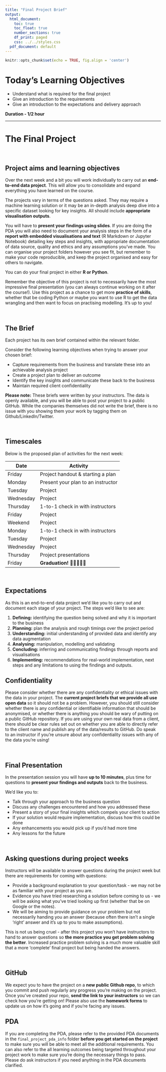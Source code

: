 ```yaml
---
title: "Final Project Brief"
output:
  html_document:
    toc: true
    toc_float: true
    number_sections: true
    df_print: paged
    css: ../../styles.css
  pdf_document: default
---
```



```r
knitr::opts_chunk$set(echo = TRUE, fig.align = 'center')
```

# Today's Learning Objectives<br>

* Understand what is required for the final project
* Give an introduction to the requirements
* Give an introduction to the expectations and delivery approach

**Duration - 1/2 hour**<br>

<hr>

# The Final Project

<br> 

## Project aims and learning objectives

Over the next week and a bit you will work individually to carry out an **end-to-end data project**. This will allow you to consolidate and expand everything you have learned on the course.

The projects vary in terms of the questions asked. They may require a machine learning solution or it may be an in-depth analysis deep dive into a specific dataset looking for key insights. All should include **appropriate visualisation outputs**.

You will have to **present your findings using slides**. If you are doing the PDA you will also need to document your analysis steps in the form of a **report with embedded visualisations and text** (R Markdown or Jupyter Notebook) detailing key steps and insights, with appropriate documentation of data source, quality and ethics and any assumptions you've made. You can organise your project folders however you see fit, but remember to make your code reproducible, and keep the project organised and easy for others to navigate.

You can do your final project in either **R or Python**.

Remember the objective of this project is not to necessarily have the most impressive final presentation (you can always continue working on it after the course!). Use this project as a chance to get more **practice of skills**, whether that be coding Python or maybe you want to use R to get the data wrangling and then want to focus on practising modelling. It's up to you! 

<br> 

## The Brief

Each project has its own brief contained within the relevant folder.

Consider the following learning objectives when trying to answer your chosen brief:

* Capture requirements from the business and translate these into an achievable analysis project
* Create a project plan to deliver an outcome
* Identify the key insights and communicate these back to the business
* Maintain required client confidentiality

<div class="emphasis">

**Please note:** These briefs were written by your instructors. The data is openly available, and you will be able to post your project to a public GitHub. While the companies themselves did not write the brief, there is no issue with you showing them your work by tagging them on Github/LinkedIn/Twitter.

</div>

<br>

## Timescales

Below is the proposed plan of activities for the next week:

| Date | Activity |
|-----------------|-------------------------------------|
| Friday    | Project handout & starting a plan |
| Monday    | Present your plan to an instructor |
| Tuesday   | Project |
| Wednesday | Project |
| Thursday  | 1-to-1 check in with instructors |
| Friday    | Project |
| Weekend   | Project |
| Monday    | 1-to-1 check in with instructors |
| Tuesday   | Project |
| Wednesday | Project |
| Thursday  | Project presentations |
| Friday    | **Graduation!** 🎂🥂🎈🎉🎊 |

<br> 

## Expectations

As this is an end-to-end data project we'd like you to carry out and document each stage of your project. The steps we'd like to see are:

1.	**Defining:** identifying the question being solved and why it is important to the business
2.	**Planning:** plan the analysis and rough timings over the project period
3.	**Understanding:** initial understanding of provided data and identify any data augmentation
4.	**Analysing:** manipulation, modelling and validating
5.	**Concluding:** inferring and communicating findings through reports and visualisations
6.	**Implementing:** recommendations for real-world implementation, next steps and any limitations to using the findings and outputs.


## Confidentiality 

Please consider whether there are any confidentiality or ethical issues with the data in your project. The **current project briefs that we provide all use open data** so it should not be a problem. However, you should still consider whether there is any confidential or identifiable information that should be anonymised, or whether there is anything you should be wary of putting on a public GitHub repository. If you are using your own real data from a client, there should be clear rules set out on whether you are able to directly refer to the client name and publish any of the data/results to GitHub. Do speak to an instructor if you're unsure about any confidentiality issues with any of the data you're using!

<br> 

## Final Presentation

In the presentation session you will have **up to 10 minutes**, plus time for questions to **present your findings and outputs** back to the business. 

We'd like you to:

* Talk through your approach to the business question
* Discuss any challenges encountered and how you addressed these
* Present a story of your final insights which compels your client to action
* If your solution would require implementation, discuss how this could be done
* Any enhancements you would pick up if you'd had more time
* Any lessons for the future

<br> 

## Asking questions during project weeks 

Instructors will be available to answer questions during the project week but there are requirements for coming with questions:

* Provide a background explanation to your question/task - we may not be as familiar with your project as you are. 
* Evidence you have tried researching a solution before coming to us - we will be asking what you've tried looking up first (whether that be on Google or the notes).  
* We will be aiming to  provide guidance on your problem but not necessarily handing you an answer (because often there isn't a single 'right' answer and it's up to you to make assumptions). 

This is not us being cruel - after this project you won't have instructors to hand to answer questions so **the more practice you get problem solving the better**. Increased practice problem solving is a much more valuable skill that a more 'complete' final project but being handed the answers. 

<br> 

## GitHub

We expect you to have the project on a **new public Github repo**, to which you commit and push regularly any progress you're making on the project. Once you've created your repo, **send the link to your instructors** so we can check how you're getting on! Please also use the **homework forms** to update us on how it's going and if you're facing any issues.

## PDA

If you are completing the PDA, please refer to the provided PDA documents in the `final_project_pda_info` folder **before you get started on the project** to make sure you will be able to meet all the additional requirements. You can also refer to the all learning outcomes being targeted throughout your project work to make sure you're doing the necessary things to pass. Please do ask instructors if you need anything in the PDA documents clarified.